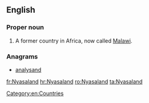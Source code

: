 ==English==
{{wikipedia}}
===Proper noun===
{{en-proper noun}}

# A former country in Africa, now called [[Malawi]].

===Anagrams===
* [[analysand#English|analysand]]

[[Category:en:Countries]]

[[fr:Nyasaland]]
[[hr:Nyasaland]]
[[ro:Nyasaland]]
[[ta:Nyasaland]]